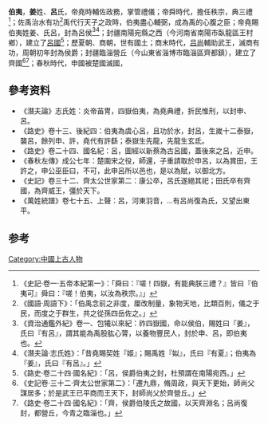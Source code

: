 {{Not|伯夷}}
'''伯夷'''，'''姜'''姓、'''呂'''氏，帝堯時輔佐政務，掌管禮儀；帝舜時代，擔任秩宗，典三禮<ref>《史記·卷一·五帝本紀第一》：「舜曰：『嗟！四嶽，有能典朕三禮？』皆曰『伯夷可』舜曰：『嗟！伯夷，以汝為秩宗。』」</ref>；佐禹治水有功<ref>《國語·周語下》：「伯禹念前之非度，厘改制量，象物天地，比類百則，儀之于民，而度之于群生，共之從孫四岳佐之。」</ref>禹代行天子之政時，伯夷盡心輔弼，成為禹的心腹之臣；帝堯賜伯夷姓姜、氏呂，封為呂侯<ref>《資治通鑑外紀》卷一、包犧以來紀：祚四嶽國，命以侯伯，賜姓曰『姜』，氏曰『有呂』，謂其能為禹股肱心膂，以養物豐民人，封於申、呂，即伯夷也。</ref><ref>《潛夫論·志氏姓》：「昔堯賜契姓『姬』；賜禹姓『姒』，氏曰『有夏』；伯夷為『姜』，氏曰『有呂』。」</ref>；封疆南陽宛縣之西（今河南省南陽市臥龍區王村鄉），建立了[[呂國|呂國]]<ref>《路史·卷二十四·國名紀》：「呂，侯爵伯夷之封，杜預謂在南陽宛西。」</ref>；歷夏朝、商朝，世有國土；商末時代，[[吕尚|吕尚]]輔助武王，滅商有功，周朝初年封為侯爵；封疆臨淄營丘（今山東省淄博市臨淄區齊都鎮），建立了齊國<ref>《史記卷·三十二·齊太公世家第二》：「遷九鼎，脩周政，與天下更始，師尚父謀居多；於是武王已平商而王天下，封師尚父於齊營丘。」</ref><ref>《路史·卷二十四·國名紀》：「齊，侯爵伯陵氏之故國，以天齊淵名；呂尚復封，都營丘，今青之臨淄也。」</ref>；春秋時代，申國被楚國滅國，{{fact|南陽呂國害怕楚國攻打，舉國東遷，在河南新蔡(今河南省駐馬店市新蔡縣西南)，建立了一個小國(史稱東呂國)，東呂國後來被宋國所併吞。}}

== 參考资料==
*《潛夫論》志氏姓：炎帝苖冑，四嶽伯夷，為堯典禮，折民惟刑，以封申、呂。
*《路史》卷十三、後紀四：伯夷為虞心呂，且功於水，封呂，生嵗十二泰嶽，襲呂，餘列申、許，堯代有許繇；泰嶽生先龍，先龍生玄氐。
*《路史》卷二十四、國名紀：呂，圖經以新蔡為古呂國，蓋後來之呂，近申。
*《春秋左傳》成公七年：楚圍宋之役，師還，子重請取於申呂，以為賞田，王許之，申公巫臣曰，不可，此申呂所以邑也，是以為賦，以御北方。
*《史記》卷三十二、齊太公世家第二：康公卒，呂氏遂絕其祀；田氏卒有齊國，為齊威王，彊於天下。
*《萬姓統譜》卷七十五、上聲：呂，河東羽音，…有呂尚復為氏，又望出東平。


==参考==
{{reflist}}

[[Category:中國上古人物|Category:中國上古人物]]